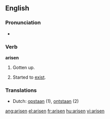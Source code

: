 ==English==

===Pronunciation===
*{{IPA|/ə'rɪzən/}}
*:{{rhymes|ɪzən}}

===Verb===
'''arisen'''

# {{past participle of|[[arise]]}} Gotten up.
# {{past participle of|[[arise]]}} Started to [[exist]].

===Translations===
{{trans-top|arisen}}
*Dutch: [[opstaan]] (1), [[ontstaan]] (2)
{{trans-mid}}
{{trans-bottom}}

[[ang:arisen]]
[[el:arisen]]
[[fr:arisen]]
[[hu:arisen]]
[[vi:arisen]]